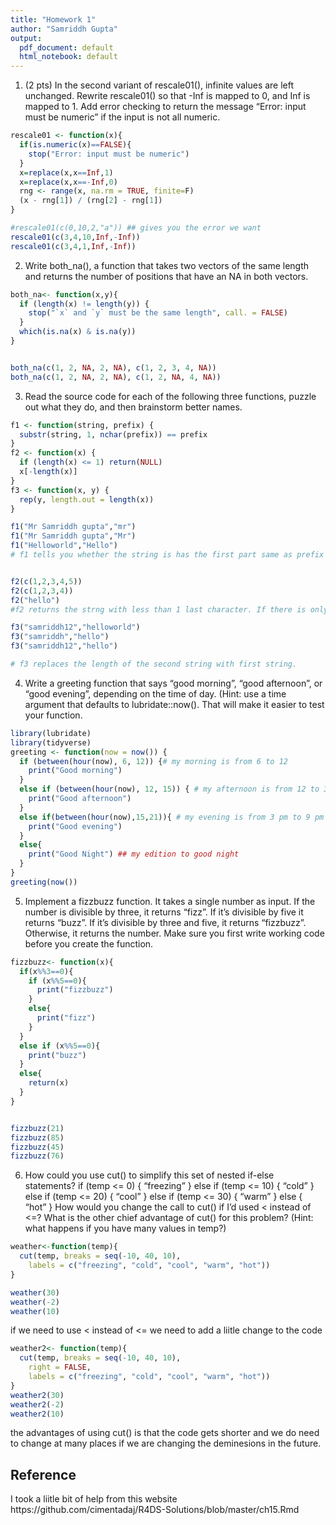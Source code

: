 ```yaml
---
title: "Homework 1"
author: "Samriddh Gupta"
output:
  pdf_document: default
  html_notebook: default
---
```


1. (2 pts) In the second variant of rescale01(), infinite values are left unchanged. Rewrite rescale01() so that -Inf is mapped to 0, and Inf is mapped to 1.  Add error checking to return the message “Error: input must be numeric” if the input is not all numeric.
```r
rescale01 <- function(x){
  if(is.numeric(x)==FALSE){
    stop("Error: input must be numeric")
  }
  x=replace(x,x==Inf,1)
  x=replace(x,x==-Inf,0)
  rng <- range(x, na.rm = TRUE, finite=F)
  (x - rng[1]) / (rng[2] - rng[1])
}

#rescale01(c(0,10,2,"a")) ## gives you the error we want
rescale01(c(3,4,10,Inf,-Inf))
rescale01(c(3,4,1,Inf,-Inf))

```

2. Write both_na(), a function that takes two vectors of the same length and returns the number of positions that have an NA in both vectors.
```r
both_na<- function(x,y){
  if (length(x) != length(y)) {
    stop("`x` and `y` must be the same length", call. = FALSE)
  }
  which(is.na(x) & is.na(y))
}


both_na(c(1, 2, NA, 2, NA), c(1, 2, 3, 4, NA))
both_na(c(1, 2, NA, 2, NA), c(1, 2, NA, 4, NA))
```

3. Read the source code for each of the following three functions, puzzle out what they do, and then brainstorm better names.
```r
f1 <- function(string, prefix) {
  substr(string, 1, nchar(prefix)) == prefix
}
f2 <- function(x) {
  if (length(x) <= 1) return(NULL)
  x[-length(x)]
}
f3 <- function(x, y) {
  rep(y, length.out = length(x))
}

f1("Mr Samriddh gupta","mr")
f1("Mr Samriddh gupta","Mr")
f1("Helloworld","Hello")
# f1 tells you whether the string is has the first part same as prefix or second string.


f2(c(1,2,3,4,5))
f2(c(1,2,3,4))
f2("hello")
#f2 returns the strng with less than 1 last character. If there is only one character, then it returns null.

f3("samriddh12","helloworld")
f3("samriddh","hello")
f3("samriddh12","hello")

# f3 replaces the length of the second string with first string.

```

4. Write a greeting function that says “good morning”, “good afternoon”, or “good evening”, depending on the time of day. (Hint: use a time argument that defaults to lubridate::now(). That will make it easier to test your function.
```r
library(lubridate)
library(tidyverse)
greeting <- function(now = now()) {
  if (between(hour(now), 6, 12)) {# my morning is from 6 to 12
    print("Good morning")
  } 
  else if (between(hour(now), 12, 15)) { # my afternoon is from 12 to 3 pm 
    print("Good afternoon")
  } 
  else if(between(hour(now),15,21)){ # my evening is from 3 pm to 9 pm
    print("Good evening")
  }
  else{
    print("Good Night") ## my edition to good night
  }
}
greeting(now())

```

5. Implement a fizzbuzz function. It takes a single number as input. If the number is divisible by three, it returns “fizz”. If it’s divisible by five it returns “buzz”. If it’s divisible by three and five, it returns “fizzbuzz”. Otherwise, it returns the number. Make sure you first write working code before you create the function.

```r
fizzbuzz<- function(x){
  if(x%%3==0){
    if (x%%5==0){
      print("fizzbuzz")
    }
    else{
      print("fizz")
    }
  }
  else if (x%%5==0){
    print("buzz")
  }
  else{
    return(x)
  }
}


fizzbuzz(21)
fizzbuzz(85)
fizzbuzz(45)
fizzbuzz(76)

```

6.  How could you use cut() to simplify this set of nested if-else statements?
if (temp <= 0) {
  "freezing"
} else if (temp <= 10) {
  "cold"
} else if (temp <= 20) {
  "cool"
} else if (temp <= 30) {
  "warm"
} else {
  "hot"
}
How would you change the call to cut() if I’d used < instead of <=? What is the other chief advantage of cut() for this problem? (Hint: what happens if you have many values in temp?)
```r
weather<-function(temp){
  cut(temp, breaks = seq(-10, 40, 10),
    labels = c("freezing", "cold", "cool", "warm", "hot"))
}

weather(30)
weather(-2)
weather(10)
```

if we need to use < instead of <= we need to add a liitle change to the code

```r
weather2<- function(temp){
  cut(temp, breaks = seq(-10, 40, 10),
    right = FALSE,
    labels = c("freezing", "cold", "cool", "warm", "hot"))
}
weather2(30)
weather2(-2)
weather2(10)
```

the advantages of using cut() is that the code gets shorter and we do need to change at many places if we are changing the deminesions in the future.
 
 
## Reference 
 I took a liitle bit of help from this website
 https://github.com/cimentadaj/R4DS-Solutions/blob/master/ch15.Rmd